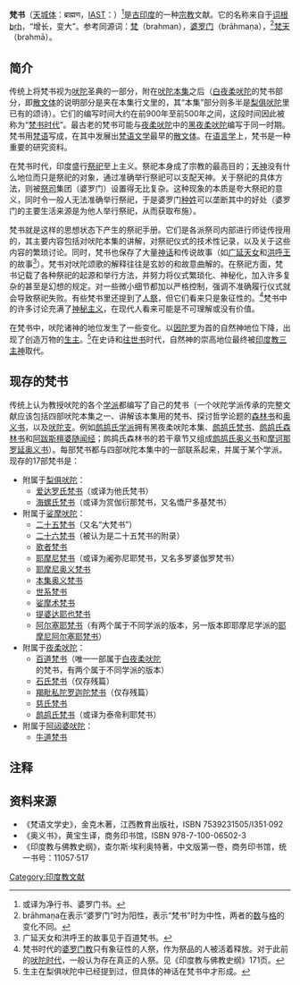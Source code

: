 {{印度教}}
'''梵书'''（[[天城体|天城体]]：ब्राह्मण，[[IAST|IAST]]：{{IAST|brāhmaṇa}}）<ref>或译为净行书、婆罗门书。</ref>是[[古印度|古印度]]的一种[[宗教|宗教]]文献。它的名称来自于[[词根|词根]]bṛh，“增长，变大”。参考同源词：[[梵|梵]]（brahman），[[婆罗门|婆罗门]]（brāhmaṇa），<ref>brāhmaṇa在表示“婆罗门”时为阳性，表示“梵书”时为中性，两者的[[数_(语法)|数]]与[[格_(语法)|格]]的变化不同。</ref>[[梵天|梵天]]（brahmā）。

==简介==
传统上将梵书视为[[吠陀|吠陀]]圣典的一部分，附在[[吠陀本集|吠陀本集]]之后（[[白夜柔吠陀|白夜柔吠陀]]的梵书部分，即[[散文体|散文体]]的说明部分是夹在本集行文里的，其“本集”部分则多半是[[梨俱吠陀|梨俱吠陀]]里已有的颂诗）。它们的编写时间大约在前900年至前500年之间，这段时间因此被称为“[[梵书时代|梵书时代]]”。最古老的梵书可能与[[夜柔吠陀|夜柔吠陀]]中的[[黑夜柔吠陀|黑夜柔吠陀]]编写于同一时期。梵书用[[梵语|梵语]]写成，在其中发展出[[梵语文学|梵语文学]]最早的[[散文体|散文体]]。在[[语言学|语言学]]上，梵书是一种重要的研究资料。

在梵书时代，印度盛行[[祭祀|祭祀]]至上主义。祭祀本身成了宗教的最高目的；[[提婆|天神]]没有什么地位而只是祭祀的对象，通过准确举行祭祀可以支配天神。关于祭祀的具体方法，则被[[祭司|祭司]]集团（婆罗门）设置得无比复杂。这种现象的本质是夸大祭祀的意义，同时令一般人无法准确举行祭祀，于是婆罗门[[种姓|种姓]]可以垄断其中的好处（婆罗门的主要生活来源是为他人举行祭祀，从而获取布施）。

梵书就是这样的思想状态下产生的祭祀手册。它们是各派祭司内部进行师徒传授用的，其主要内容包括对吠陀本集的讲解，对祭祀仪式的技术性记录，以及关于这些内容的繁琐讨论。同时，梵书也保存了大量[[神话|神话]]和传说故事（如[[广延天女|广延天女]]和[[洪呼王|洪呼王]]的故事<ref>广延天女和洪呼王的故事见于百道梵书。</ref>）。梵书对吠陀颂歌的解释往往是玄妙的和故意曲解的。在祭祀方面，梵书记载了各种祭祀的起源和举行方法，并努力将仪式繁琐化、神秘化，加入许多复杂的甚至是幻想的规定。对一些微小细节都加以严格控制，强调不准确履行仪式就会导致祭祀失败。有些梵书里还提到了[[人祭|人祭]]，但它们看来只是象征性的。<ref>梵书时代的[[婆罗门教|婆罗门教]]只有象征性的人祭，作为祭品的人被活着释放。对于此前的[[吠陀时代|吠陀时代]]，一般认为存在真正的人祭。见《印度教与佛教史纲》171页。</ref>梵书中的许多讨论充满了[[神秘主义|神秘主义]]，在现代人看来可能是不可理解或没有价值。

在梵书中，吠陀诸神的地位发生了一些变化。以[[因陀罗|因陀罗]]为首的自然神地位下降，出现了创造万物的[[生主|生主]]。<ref>生主在梨俱吠陀中已经提到过，但具体的神话在梵书中才形成。</ref>在史诗和[[往世书|往世书]]时代，自然神的崇高地位最终被[[三相神|印度教三主神]]取代。

==现存的梵书==
传统上认为教授吠陀的各个[[吠陀学派|学派]]都编写了自己的梵书（一个吠陀学派传承的完整文献应该包括四部吠陀本集之一、讲解该本集用的梵书、探讨哲学论题的[[森林书|森林书]]和[[奥义书|奥义书]]，以及[[吠陀支|吠陀支]]。例如[[鹧鸪氏学派|鹧鸪氏学派]]拥有黑夜柔吠陀本集、[[鹧鸪氏梵书|鹧鸪氏梵书]]、[[鹧鸪氏森林书|鹧鸪氏森林书]]和[[仪轨经|阿跋斯檀婆随闻经]]；鹧鸪氏森林书的若干章节又组成[[鹧鸪氏奥义书|鹧鸪氏奥义书]]和[[摩诃那罗延奥义书|摩诃那罗延奥义书]]）。每部梵书都与四部吠陀本集中的一部联系起来，并属于某个学派。现存的17部梵书是：
* 附属于[[梨俱吠陀|梨俱吠陀]]：
** [[爱达罗氏梵书|爱达罗氏梵书]]（或译为他氏梵书）
** [[海螺氏梵书|海螺氏梵书]]（或译为赏伽衍那梵书，又名憍尸多基梵书）
* 附属于[[娑摩吠陀|娑摩吠陀]]：
** [[二十五梵书|二十五梵书]]（又名“大梵书”）
** [[二十六梵书|二十六梵书]]（被认为是二十五梵书的附录）
** [[歌者梵书|歌者梵书]]
** [[耶摩尼梵书|耶摩尼梵书]]（或译为阇弥尼耶梵书，又名多罗婆伽罗梵书）
** [[耶摩尼奥义梵书|耶摩尼奥义梵书]]
** [[本集奥义梵书|本集奥义梵书]]
** [[世系梵书|世系梵书]]
** [[娑摩术梵书|娑摩术梵书]]
** [[提婆达耶也梵书|提婆达耶也梵书]]
** [[阿尔塞耶梵书|阿尔塞耶梵书]]（有两个属于不同学派的版本，另一版本即耶摩尼学派的[[耶摩尼阿尔塞耶梵书|耶摩尼阿尔塞耶梵书]]）
* 附属于[[夜柔吠陀|夜柔吠陀]]：
** [[百道梵书|百道梵书]]（唯一一部属于[[白夜柔吠陀|白夜柔吠陀]]的梵书，有两个属于不同学派的版本）
** [[石氏梵书|石氏梵书]]（仅存残篇）
** [[羯毗私陀罗迦陀梵书|羯毗私陀罗迦陀梵书]]（仅存残篇）
** [[慈氏梵书|慈氏梵书]]
** [[鹧鸪氏梵书|鹧鸪氏梵书]]（或译为泰帝利耶梵书）
* 附属于[[阿闼婆吠陀|阿闼婆吠陀]]：
** [[牛道梵书|牛道梵书]]

==注释==
<references />
==资料来源==
*《梵语文学史》，金克木著，江西教育出版社，ISBN 7539231505/I351·092 
*《奥义书》，黄宝生译，商务印书馆，ISBN 978-7-100-06502-3
*《印度教与佛教史纲》，查尔斯·埃利奥特著，中文版第一卷，商务印书馆，统一书号：11057·517 
{{印度神话}}

[[Category:印度教文献|Category:印度教文献]]